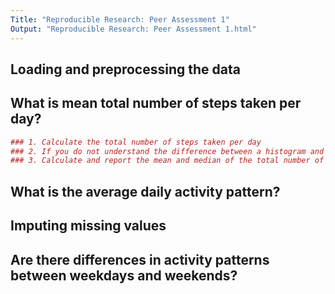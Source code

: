 ```yaml
---
Title: "Reproducible Research: Peer Assessment 1"
Output: "Reproducible Research: Peer Assessment 1.html"
---
```



## Loading and preprocessing the data


## What is mean total number of steps taken per day?
```r
### 1. Calculate the total number of steps taken per day
### 2. If you do not understand the difference between a histogram and a barplot, research the difference between them. Make a histogram of the total number of steps taken each day
### 3. Calculate and report the mean and median of the total number of steps taken per day
```


## What is the average daily activity pattern?



## Imputing missing values



## Are there differences in activity patterns between weekdays and weekends?
